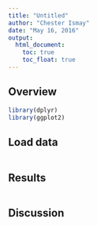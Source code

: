 ```yaml
---
title: "Untitled"
author: "Chester Ismay"
date: "May 16, 2016"
output: 
  html_document:
    toc: true
    toc_float: true
---
```


## Overview

```r
library(dplyr)
library(ggplot2)
```

## Load data

```r

```


## Results

```r

```

## Discussion